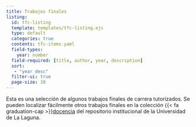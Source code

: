 ```yaml
---
title: Trabajos finales
listing:
  id: tfc-listing
  template: templates/tfc-listing.ejs
  type: default
  categories: true
  contents: tfc-items.yaml
  field-types:
    year: number
  field-required: [title, author, year, description] 
  sort:
   - "year desc"
  filter-ui: true
  page-size: 10
---
```


Esta es una selección de algunos trabajos finales de carrera tutorizados.
Se pueden localizar fácilmente otros trabajos finales en la colección {{< fa graduation-cap >}}[docencia](https://riull.ull.es/xmlui/handle/915/488/discover?query=%22Jes%C3%BAs+Miguel+Torres%22&submit=&rpp=10&sort_by=dc.date.issued_dt&order=desc) del repositorio institucional de la Universidad de La Laguna.

::: {#tfc-listing}
:::